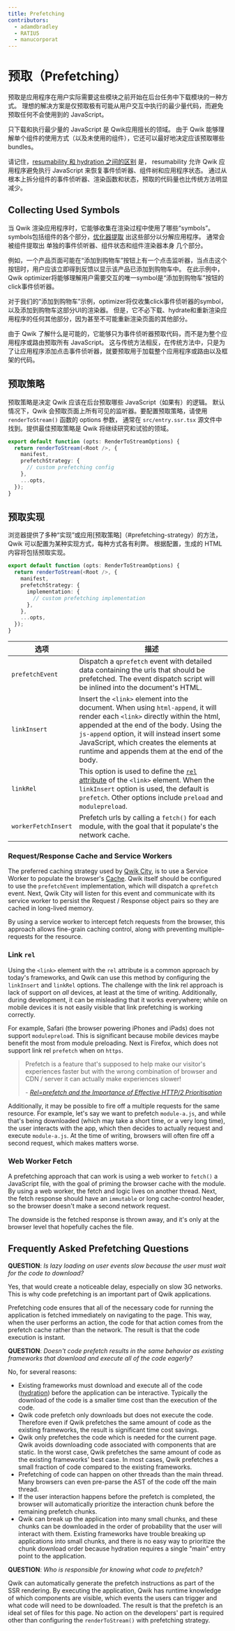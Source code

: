 ```yaml
---
title: Prefetching
contributors:
  - adamdbradley
  - RATIU5
  - manucorporat
---
```


# 预取（Prefetching）

预取是应用程序在用户实际需要这些模块之前开始在后台任务中下载模块的一种方式。
理想的解决方案是仅预取极有可能从用户交互中执行的最少量代码，而避免预取任何不会使用到的 JavaScript。

只下载和执行最少量的 JavaScript 是 Qwik应用擅长的领域。
由于 Qwik 能够理解单个组件的使用方式（以及未使用的组件），它还可以最好地决定应该预取哪些bundles。

请记住，[resumability 和 hydration 之间的区别](../../concepts/resumable/index.mdx) 是，
resumability 允许 Qwik 应用程序避免执行 JavaScript 来恢复事件侦听器、组件树和应用程序状态。
通过从根本上拆分组件的事件侦听器、渲染函数和状态，预取的代码量也比传统方法明显减少。


## Collecting Used Symbols

当 Qwik 渲染应用程序时，它能够收集在渲染过程中使用了哪些“symbols”。
symbols包括组件的各个部分，[优化器提取](../optimizer/index.mdx) 出这些部分以分解应用程序。
通常会被组件提取出 单独的事件侦听器、组件状态和组件渲染器本身 几个部分。

例如，一个产品页面可能在“添加到购物车”按钮上有一个点击监听器，当点击这个按钮时，用户应该立即得到反馈以显示该产品已添加到购物车中。
在此示例中，Qwik optimizer将能够理解用户需要交互的唯一symbol是“添加到购物车”按钮的click事件侦听器。

对于我们的“添加到购物车”示例，optimizer将仅收集click事件侦听器的symbol，以及添加到购物车这部分UI的渲染器。
但是，它不必下载、hydrate和重新渲染应用程序的任何其他部分，因为甚至不可能重新渲染页面的其他部分。

由于 Qwik 了解什么是可能的，它能够只为事件侦听器预取代码，而不是为整个应用程序或路由预取所有 JavaScript。
这与传统方法相反，在传统方法中，只是为了让应用程序添加点击事件侦听器，就要预取用于加载整个应用程序或路由以及框架的代码。

## 预取策略

预取策略是决定 Qwik 应该在后台预取哪些 JavaScript（如果有）的逻辑。
默认情况下，Qwik 会预取页面上所有可见的监听器。要配置预取策略，请使用 `renderToStream()` 函数的 options 参数，
通常在 `src/entry.ssr.tsx` 源文件中找到。提供最佳预取策略是 Qwik 将继续研究和试验的领域。

```ts
export default function (opts: RenderToStreamOptions) {
  return renderToStream(<Root />, {
    manifest,
    prefetchStrategy: {
      // custom prefetching config
    },
    ...opts,
  });
}
```

## 预取实现

浏览器提供了多种“实现”或应用[预取策略]（#prefetching-strategy）的方法，
Qwik 可以配置为某种实现方式，每种方式各有利弊。
根据配置，生成的 HTML 内容将包括预取实现。

```ts
export default function (opts: RenderToStreamOptions) {
  return renderToStream(<Root />, {
    manifest,
    prefetchStrategy: {
      implementation: {
        // custom prefetching implementation
      },
    },
    ...opts,
  });
}
```

| 选项              | 描述                                                                                                                                                                                                                                                                                                 |
| ------------------- | ----------------------------------------------------------------------------------------------------------------------------------------------------------------------------------------------------------------------------------------------------------------------------------------------------------- |
| `prefetchEvent`     | Dispatch a `qprefetch` event with detailed data containing the urls that should be prefetched. The event dispatch script will be inlined into the document's HTML.                                                                                                                                            |
| `linkInsert`        | Insert the `<link>` element into the document. When using `html-append`, it will render each `<link>` directly within the html, appended at the end of the body. Using the `js-append` option, it will instead insert some JavaScript, which creates the elements at runtime and appends them at the end of the body. |
| `linkRel`           | This option is used to define the [`rel` attribute](https://developer.mozilla.org/en-US/docs/Web/HTML/Link_types) of the `<link>` element. When the `linkInsert` option is used, the default is `prefetch`. Other options include `preload` and `modulepreload`.                                            |
| `workerFetchInsert` | Prefetch urls by calling a `fetch()` for each module, with the goal that it populate's the network cache.                                                                                                                                                                                                   |

### Request/Response Cache and Service Workers

The preferred caching strategy used by [Qwik City](../../../qwikcity/prefetching/overview/index.mdx),
is to use a Service Worker to populate the browser's [Cache](https://developer.mozilla.org/en-US/docs/Web/API/Cache).
Qwik itself should be configured to use the `prefetchEvent` implementation, which will dispatch a `qprefetch` event.
Next, Qwik City will listen for this event and
communicate with its service worker to persist the Request / Response object pairs so they are cached in long-lived memory.

By using a service worker to intercept fetch requests from the browser,
this approach allows fine-grain caching control, along with preventing multiple-requests for the resource.

### Link `rel`

Using the `<link>` element with the `rel` attribute is a common approach by today's frameworks, and Qwik can use this method by configuring the `linkInsert` and `linkRel` options. The challenge with the link rel approach is lack of support on _all_ devices, at least at the time of writing. Additionally, during development, it can be misleading that it works everywhere; while on mobile devices it is not easily visible that link prefetching is working correctly.

For example, Safari (the browser powering iPhones and iPads) does not support `modulepreload`. This is significant because mobile devices maybe benefit the most from module preloading. Next is Firefox, which does not support link rel `prefetch` when on `https`.

> Prefetch is a feature that's supposed to help make our visitor's experiences faster but with the wrong combination of browser and CDN / server it can actually make experiences slower!
>
> \- <cite><a href="https://andydavies.me/blog/2020/07/08/rel-equals-prefetch-and-the-importance-of-effective-http-slash-2-prioritisation/">Rel=prefetch and the Importance of Effective HTTP/2 Prioritisation</a></cite>

Additionally, it may be possible to fire off a multiple requests for the same resource. For example, let's say we want to prefetch `module-a.js`, and while that's being downloaded (which may take a short time, or a very long time), the user interacts with the app, which then decides to actually request and execute `module-a.js`. At the time of writing, browsers will often fire off a second request, which makes matters worse.

### Web Worker Fetch

A prefetching approach that can work is using a web worker to `fetch()` a JavaScript file, with the goal of priming the browser cache with the module. By using a web worker, the fetch and logic lives on another thread. Next, the fetch response should have an `immutable` or long cache-control header, so the browser doesn't make a second network request.

The downside is the fetched response is thrown away, and it's only at the browser level that hopefully caches the file.

## Frequently Asked Prefetching Questions

**QUESTION**: _Is lazy loading on user events slow because the user must wait for the code to download?_

Yes, that would create a noticeable delay, especially on slow 3G networks. This is why code prefetching is an important part of Qwik applications.

Prefetching code ensures that all of the necessary code for running the application is fetched immediately on navigating to the page. This way, when the user performs an action, the code for that action comes from the prefetch cache rather than the network. The result is that the code execution is instant.

**QUESTION**: _Doesn't code prefetch results in the same behavior as existing frameworks that download and execute all of the code eagerly?_

No, for several reasons:

- Existing frameworks must download and execute all of the code ([hydration](../../../docs/concepts/resumable/index.mdx)) before the application can be interactive. Typically the download of the code is a smaller time cost than the execution of the code.
- Qwik code prefetch only downloads but does not execute the code. Therefore even if Qwik prefetches the same amount of code as the existing frameworks, the result is significant time cost savings.
- Qwik only prefetches the code which is needed for the current page. Qwik avoids downloading code associated with components that are static. In the worst case, Qwik prefetches the same amount of code as the existing frameworks' best case. In most cases, Qwik prefetches a small fraction of code compared to the existing frameworks.
- Prefetching of code can happen on other threads than the main thread. Many browsers can even pre-parse the AST of the code off the main thread.
- If the user interaction happens before the prefetch is completed, the browser will automatically prioritize the interaction chunk before the remaining prefetch chunks.
- Qwik can break up the application into many small chunks, and these chunks can be downloaded in the order of probability that the user will interact with them. Existing frameworks have trouble breaking up applications into small chunks, and there is no easy way to prioritize the chunk download order because hydration requires a single "main" entry point to the application.

**QUESTION**: _Who is responsible for knowing what code to prefetch?_

Qwik can automatically generate the prefetch instructions as part of the SSR rendering. By executing the application, Qwik has runtime knowledge of which components are visible, which events the users can trigger and what code will need to be downloaded. The result is that the prefetch is an ideal set of files for this page. No action on the developers' part is required other than configuring the `renderToStream()` with prefetching strategy.
